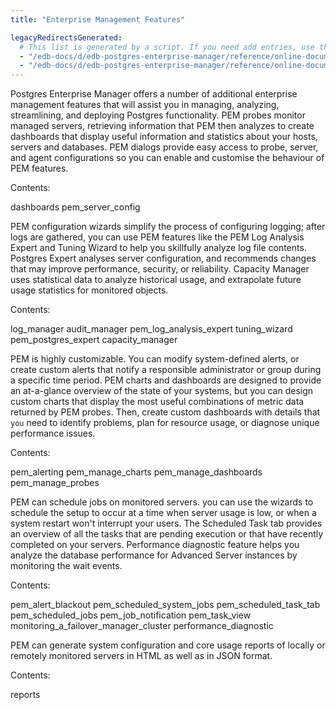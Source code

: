 ```yaml
---
title: "Enterprise Management Features"

legacyRedirectsGenerated:
  # This list is generated by a script. If you need add entries, use the `legacyRedirects` key.
  - "/edb-docs/d/edb-postgres-enterprise-manager/reference/online-documentation/8.0/toc_pem_features.html"
  - "/edb-docs/d/edb-postgres-enterprise-manager/reference/online-documentation/latest/toc_pem_features.html"
---
```


<div id="toc_pem_features" class="registered_link"></div>

Postgres Enterprise Manager offers a number of additional enterprise management features that will assist you in managing, analyzing, streamlining, and deploying Postgres functionality. PEM probes monitor managed servers, retrieving information that PEM then analyzes to create dashboards that display useful information and statistics about your hosts, servers and databases. PEM dialogs provide easy access to probe, server, and agent configurations so you can enable and customise the behaviour of PEM features.

Contents:

<div class="toctree" maxdepth="2">

dashboards pem_server_config

</div>

PEM configuration wizards simplify the process of configuring logging; after logs are gathered, you can use PEM features like the PEM Log Analysis Expert and Tuning Wizard to help you skillfully analyze log file contents. Postgres Expert analyses server configuration, and recommends changes that may improve performance, security, or reliability. Capacity Manager uses statistical data to analyze historical usage, and extrapolate future usage statistics for monitored objects.

Contents:

<div class="toctree" maxdepth="2">

log_manager audit_manager pem_log_analysis_expert tuning_wizard pem_postgres_expert capacity_manager

</div>

PEM is highly customizable. You can modify system-defined alerts, or create custom alerts that notify a responsible administrator or group during a specific time period. PEM charts and dashboards are designed to provide an at-a-glance overview of the state of your systems, but you can design custom charts that display the most useful combinations of metric data returned by PEM probes. Then, create custom dashboards with details that `you` need to identify problems, plan for resource usage, or diagnose unique performance issues.

Contents:

<div class="toctree" maxdepth="2">

pem_alerting pem_manage_charts pem_manage_dashboards pem_manage_probes

</div>

PEM can schedule jobs on monitored servers. you can use the wizards to schedule the setup to occur at a time when server usage is low, or when a system restart won't interrupt your users. The Scheduled Task tab provides an overview of all the tasks that are pending execution or that have recently completed on your servers. Performance diagnostic feature helps you analyze the database performance for Advanced Server instances by monitoring the wait events.

Contents:

<div class="toctree" maxdepth="2">

pem_alert_blackout pem_scheduled_system_jobs pem_scheduled_task_tab pem_scheduled_jobs pem_job_notification pem_task_view monitoring_a_failover_manager_cluster performance_diagnostic

</div>

PEM can generate system configuration and core usage reports of locally or remotely monitored servers in HTML as well as in JSON format.

Contents:

<div class="toctree" maxdepth="2">

reports

</div>
